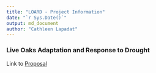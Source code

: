 ---
title: "LOARD - Project Information"
date: "`r Sys.Date()`"
output: md_document
author: "Cathleen Lapadat"
---

### Live Oaks Adaptation and Response to Drought

Link to [Proposal](https://drive.google.com/file/d/1lvIN1pYCpYhKTxzzCvds9pHqNTbRku0-/view?usp=sharing)